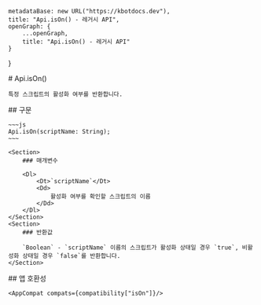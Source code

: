 
    metadataBase: new URL("https://kbotdocs.dev"),
    title: "Api.isOn() - 레거시 API",
    openGraph: {
        ...openGraph,
        title: "Api.isOn() - 레거시 API"
    }
}

<Section>
    # Api.isOn()

    특정 스크립트의 활성화 여부를 반환합니다.
</Section>
<Section>
    ## 구문

    ~~~js
    Api.isOn(scriptName: String);
    ~~~

    <Section>
        ### 매개변수

        <Dl>
            <Dt>`scriptName`</Dt>
            <Dd>
                활성화 여부를 확인할 스크립트의 이름
            </Dd>
        </Dl>
    </Section>
    <Section>
        ### 반환값

        `Boolean` - `scriptName` 이름의 스크립트가 활성화 상태일 경우 `true`, 비활성화 상태일 경우 `false`를 반환합니다.
    </Section>
</Section>
<Section>
    ## 앱 호환성

    <AppCompat compats={compatibility["isOn"]}/>
</Section>